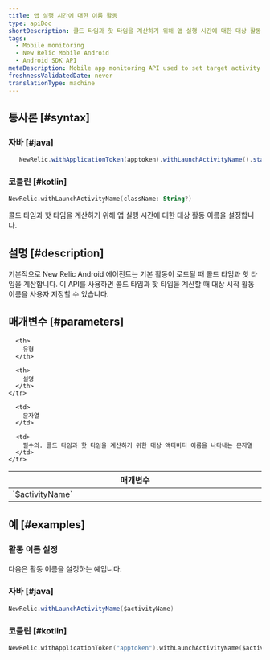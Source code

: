 ```yaml
---
title: 앱 실행 시간에 대한 이름 활동
type: apiDoc
shortDescription: 콜드 타임과 핫 타임을 계산하기 위해 앱 실행 시간에 대한 대상 활동 이름을 설정합니다.
tags:
  - Mobile monitoring
  - New Relic Mobile Android
  - Android SDK API
metaDescription: Mobile app monitoring API used to set target activity name.
freshnessValidatedDate: never
translationType: machine
---
```


## 통사론 [#syntax]

### 자바 [#java]

```java
   NewRelic.withApplicationToken(apptoken).withLaunchActivityName().start(this.getApplication());
```

### 코틀린 [#kotlin]

```kotlin
NewRelic.withLaunchActivityName(className: String?)
```

콜드 타임과 핫 타임을 계산하기 위해 앱 실행 시간에 대한 대상 활동 이름을 설정합니다.

## 설명 [#description]

기본적으로 New Relic Android 에이전트는 기본 활동이 로드될 때 콜드 타임과 핫 타임을 계산합니다. 이 API를 사용하면 콜드 타임과 핫 타임을 계산할 때 대상 시작 활동 이름을 사용자 지정할 수 있습니다.

## 매개변수 [#parameters]

<table>
  <thead>
    <tr>
      <th width="25%">
        매개변수
      </th>

      <th>
        유형
      </th>

      <th>
        설명
      </th>
    </tr>
  </thead>

  <tbody>
    <tr>
      <td>
        `$activityName`
      </td>

      <td>
        문자열
      </td>

      <td>
        필수의. 콜드 타임과 핫 타임을 계산하기 위한 대상 액티비티 이름을 나타내는 문자열
      </td>
    </tr>
  </tbody>
</table>

## 예 [#examples]

### 활동 이름 설정

다음은 활동 이름을 설정하는 예입니다.

### 자바 [#java]

```java
NewRelic.withLaunchActivityName($activityName)
```

### 코틀린 [#kotlin]

```kotlin
NewRelic.withApplicationToken("apptoken").withLaunchActivityName($activityName).start(applicationContext)
```
